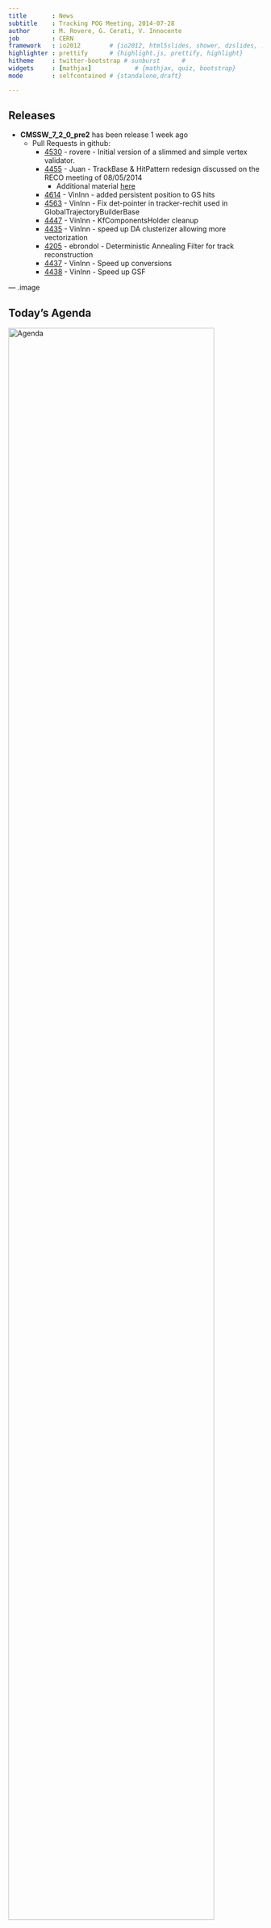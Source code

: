 ```yaml
---
title       : News
subtitle    : Tracking POG Meeting, 2014-07-28
author      : M. Rovere, G. Cerati, V. Innocente
job         : CERN
framework   : io2012        # {io2012, html5slides, shower, dzslides, ...}
highlighter : prettify      # {highlight.js, prettify, highlight}
hitheme     : twitter-bootstrap # sunburst      #
widgets     : [mathjax]            # {mathjax, quiz, bootstrap}
mode        : selfcontained # {standalone,draft}

---
```


## Releases

* **CMSSW_7_2_0_pre2** has been release 1 week ago
    * Pull Requests in github:
        * [4530](https://github.com/cms-sw/cmssw/pull/4530) - rovere - <font class="red bold">Initial version of a slimmed and simple vertex validator.</font>
        * [4455](https://github.com/cms-sw/cmssw/pull/4455) - Juan - <font class="red bold">TrackBase & HitPattern redesign discussed on the RECO meeting of 08/05/2014</font>
            * Additional material [here](https://indico.cern.ch/event/327055/contribution/6/material/slides/0.pdf)
        * [4614](https://github.com/cms-sw/cmssw/pull/4614) - VinInn - <font class="red bold">added persistent position to GS hits</font>
        * [4563](https://github.com/cms-sw/cmssw/pull/4563) - VinInn - <font class="red bold">Fix det-pointer in tracker-rechit used in GlobalTrajectoryBuilderBase</font>
        * [4447](https://github.com/cms-sw/cmssw/pull/4447) - VinInn - <font class="red bold">KfComponentsHolder cleanup</font>
        * [4435](https://github.com/cms-sw/cmssw/pull/4435) - VinInn - <font class="red bold">speed up DA clusterizer allowing more vectorization</font>
        * [4205](https://github.com/cms-sw/cmssw/pull/4205) - ebrondol - <font class="red bold">Deterministic Annealing Filter for track reconstruction</font>
        * [4437](https://github.com/cms-sw/cmssw/pull/4437) - VinInn - <font class="red bold">Speed up conversions</font>
        * [4438](https://github.com/cms-sw/cmssw/pull/4438) - VinInn - <font class="red bold">Speed up GSF</font>

--- .image

## Today's Agenda

<article class="flexbox vcenter">
<img src="images/TrackingPOGAgenda_20140728.png" alt="Agenda" title="Agenda" width="90%">
</article>

---

## Introduction

--- &singleimage w1:90 image:images/Phase2Tracker.png

## The Phase 2 Detector for the TP

* The Phase 2 detector is composed of the <font class="violet bold">
Phase 1 pixel detector</font> plus a new outer tracker and <font
class="violet bold"> extended forward disks</font>.
    * The Outer tracker consists of <font
	class="blue bold">pixel-strip</font> or <font
	class="red bold">strip-strip</font> modules, allowing for an L1 track trigger.

    * The extended forward disks (4-10) are replications of standard forward
disks (1-3). Disks 8-10 only have an outer disk.

--- .smaller &singleimage w1:60 image:images/BadModulesPhase1_1000fb-1.png

## Scenarios investigated

* Three main samples are used to evaluate results:
    * ttbar + 140PU for general results
	* single particle gun with 10 muons per event + 140PU for muon efficiency with high pileup
    * single particle gun with 10 muons per event + 0PU for studies of number of hits and resolution
* Three scenarios are shown:
    * Phase 1: current outer tracker, phase 1 pixel detector, no aging of any detector.
    * Phase 1 with strip aging: as Phase 1 with strip aged to $1000~\textrm{fb}^{-1}$ (main effect is to kill TIB1, TIB2, TOB1, TOB2). Pixel detector is unaged.
    * Phase 2: Phase 1 pixel detector, phase 2 outer tracker,
 forward disk extension.

---

## Details of Reconstruction Software

* The phase 1 results come from 6_2_0_SLHC12.  
* The phase 2 results come from 6_2_0_SLHC14 plus Kevin's hack
to emulate binary readout of the outer tracker (which generally has a
small effect).
* The Phase 1(in high PU conditions) and Phase 2 track reconstruction is very
similar.
* The same track iterations are used (except that one of the
muon recovery iterations is not included in phase 2). 
    * high pT quad step (pT>0.8 GeV), 
	* high pT triplet step (pT>0.9 GeV), 
	* low pT quad step (pT>0.35 GeV), 
	* low pT triplet step (pT>0.45 GeV), 
	* detached quad step (pT>0.5 GeV, d0<0.5 cm), 
	* pixel pair step (pT>1.5 GeV), muon recovery. 
* The main differences are:
    * addition of seeds for the extended forward
disks;
    * some tuning of the final selection cuts to account for some 
features of the phase 2 tracker.
    * a reconstruction more tailored to lower PU scenario (<100PU) for
      the Phase1, using OuterSiStripTracker seeding.
* Results are obtained using the reconstruction scenarios that give the most
  meaningful comparisons.

--- .segue .dark .nobackground

## Plots for Approval & inclusion in the TP


--- .bigger &fourimages w1:33 imageleft_most:images/trkeff_mupt10_phs1age_eta_hp.png w2:33 imageleft:images/trkeff_ttbar_phs1age_eta_hp.png w3:0 w4:33 imageright_most:images/trkfakedup_ttbar_phs1age_eta_hp_pt09.png

## Motivation for the Upgraded Tracker

After $1000~\textrm{fb}^{-1}$ of collected data, the current Outer
Tracker performaces degrade considerably, spoiling physics reach of
searches using tracks and degrading quantities like jet resolution and
isolation criteria.

*** =caption_left_most
Efficiency for 10 GeV pt muons as a function of pseudorapidity for Phase-1
detector before and <font class="blue bold">after</font> aging of the Outer Tracker.

*** =caption_left
Efficiency for charge particles from ttbar events with pt > 0.9 GeV
produced within 3.5 cm of the interaction region, in the transverse plane.

*** =caption_right_most
Fake and duplicate rate of charged particles from ttbar events.

*** =bottom_text

<font class="bold red">All plots for approval</font>.

--- .smaller &fourboxes w1:42 w2:42 w3:42 w4:42 imageright_up:images/trkeff_ttbar_phs1phs2_eta_hp.png imageleft_up:images/trkeff_mupt10_phs1phs2_eta_hp.png imageleft_down:images/trkfakedup_ttbar_phs1phs2_eta_hp_pt09.png imageright_down:images/ptresvseta_mupt1_10_phs1phs2.png

## Phase-2 Tracker reconstruction performances

Comparison of <font class="red bold">Phase-2 tracker at 140 PU</font> with
<font class="bold">Phase-1 tracker w/o aging at 50PU</font>.

*** =caption_left_up 
Track reconstruction efficiency for pt=10GeV $\mu$ as a function of
$\eta$.

*** =caption_right_up
Track reconstruction efficiency for charged particles from $t\bar{t}$
events.

*** =caption_left_down
Fake+duplicate rate in ttbar events.

*** =caption_right_down
pt resolution of pt=1, 10GeV $\mu$ at 0PU.


--- .segue .dark .nobackgorund

## Additional plots, not for inclusion in the TP

--- &twoimages w1:50 imageleft:images/hits_mupt10_phs1phs2_eta.png w2:50 imageright:images/hits_ttbar_phs1phs2_eta.png

## On-track hits vs $\eta$

Distribution of valid hits associated to a reconstructed track as a
function of $\eta$ for <font class="bold">Phase-1</font> and <font
class="red bold">Phase-2</font> detectors, using pt=10GeV $\mu$
samples at 0PU(left) and ttbar events(right).

--- &twoimages w1:47 w2:47 imageleft:images/trkeff_ttbar_phs1hpuage_eta_hp.png imageright:images/trkfakedup_ttbar_phs1hpuage_eta_hp_pt09.png

## Phase-1 aging versus PU

Tracking efficiency and Fake+Duplicate rate for $\mu$ and ttbar
samples for different scenarios:

1. Phase-1, no-aging, 50PU
1. <font class="green">Phase-1, no-aging, 140PU</font>
1. <font class="blue">Phase-1, 1000 fb-1, 140PU</font>

--- &fourboxes w1:45 w2:45 w3:45 w4:45 imageleft_up:images/dxyresvseta_mupt1_10_phs1phs2.png imageright_up:images/dzresvseta_mupt1_10_phs1phs2.png imageright_down:images/dzresvseta_ttbar_phs1phs2.png

## Impact parameter resolutions

*** =textleft_down

Transversal and longitudinal impact parameter resolution for pt=1,10
GeV $\mu$ and ttbar samples.

--- &thankyou

## Thank you!

Questions & Answers

--- .segue .dark .nobackground

## Backup

--- .bigger

## Links to supporing material/talks/slides

In reverse cronological order:

* [Kevin's Talk at the Upgrade Week in Karlsruhe](https://indico.cern.ch/event/294765/session/25/contribution/23/material/slides/0.pdf)
* [Andrea's Talk at Phase1/2 Upgrade Simulation Meeting](https://indico.cern.ch/event/305423/session/3/contribution/4/material/slides/1.pdf)
* [Marco's Talk at the Upgrade TP Performance Studies](https://indico.cern.ch/event/322595/contribution/14/material/slides/0.pdf)
* [Kevins' Talk at the Workshop at Fermilab](https://indico.cern.ch/event/305314/contribution/1/material/slides/0.pdf)
* [Marco's Talk at the Upgrade TP Performance Studies](https://indico.cern.ch/event/314557/contribution/6/material/slides/0.pdf)
* [Giuseppe's slides for ECFA2013](https://indico.cern.ch/event/309894/contribution/6/material/0/0.pdf)
  


--- .segue .dark .nobackground

## Additional Plots

--- &twoimages w1:47 w2:47 imageleft:images/ptresvseta_ttbar_phs1phs2.png imageright:images/dzresvseta_ttbar_phs1phs2.png

## Resolutions for different samples

--- &fourboxes w1:45 w2:45 w3:45 w4:45 imageleft_up:images/trkfake_ttbar_phs1age_eta_hp_pt09.png imageright_up:images/trkfake_ttbar_phs1phs2_eta_hp_pt09.png imageleft_down:images/trkdup_ttbar_phs1age_eta_hp_pt09.png imageright_down:images/trkdup_ttbar_phs1phs2_eta_hp_pt09.png

## Individual Fake and Duplicate rates

--- &fourboxes w1:45 w2:45 w3:45 w4:45 imageleft_up:images/trkfake_ttbar_phs1age_eta_hp.png imageright_up:images/trkfake_ttbar_phs1phs2_eta_hp.png imageleft_down:images/trkdup_ttbar_phs1age_eta_hp.png imageright_down:images/trkdup_ttbar_phs1phs2_eta_hp.png

## Individual Fake and Duplicate rates - Looser cuts

--- .smaller

## Details of reco configuration - Seeding

* InitialStep (High pT quad step)
    * [main cfg](https://roverepublic.web.cern.ch/roverepublic/Sequences/CMSSW_6_2_0_SLHC14/html/initialStepSeeds.html)
	* [used layers](https://roverepublic.web.cern.ch/roverepublic/Sequences/CMSSW_6_2_0_SLHC14/html/pixellayertriplets.html)
	* [quad-seed](https://roverepublic.web.cern.ch/roverepublic/Sequences/CMSSW_6_2_0_SLHC14/html/pixelseedmergerlayers.html)  
* HighPtTripletStep
    * [main cfg](https://roverepublic.web.cern.ch/roverepublic/Sequences/CMSSW_6_2_0_SLHC14/html/highPtTripletStepClusters.html)
    * [used layers](https://roverepublic.web.cern.ch/roverepublic/Sequences/CMSSW_6_2_0_SLHC14/html/highPtTripletStepSeedLayers.html)
* LowPtQuadStep
    * [main cfg](https://roverepublic.web.cern.ch/roverepublic/Sequences/CMSSW_6_2_0_SLHC14/html/lowPtQuadStepSeeds.html)
	* [used layers](https://roverepublic.web.cern.ch/roverepublic/Sequences/CMSSW_6_2_0_SLHC14/html/lowPtQuadStepSeedLayers.html)
	* [quad-seed](https://roverepublic.web.cern.ch/roverepublic/Sequences/CMSSW_6_2_0_SLHC14/html/pixelseedmergerlayers.html)  
* LowPtTripletStep
    * [main cfg](https://roverepublic.web.cern.ch/roverepublic/Sequences/CMSSW_6_2_0_SLHC14/html/lowPtTripletStepSeeds.html)
	* [used layers](https://roverepublic.web.cern.ch/roverepublic/Sequences/CMSSW_6_2_0_SLHC14/html/lowPtTripletStepSeedLayers.html)
* DetachedQuadStep
    * [main cfg](https://roverepublic.web.cern.ch/roverepublic/Sequences/CMSSW_6_2_0_SLHC14/html/detachedQuadStepSeeds.html)
	* [used layers](https://roverepublic.web.cern.ch/roverepublic/Sequences/CMSSW_6_2_0_SLHC14/html/detachedQuadStepSeedLayers.html)
	* [quad-seed](https://roverepublic.web.cern.ch/roverepublic/Sequences/CMSSW_6_2_0_SLHC14/html/pixelseedmergerlayers.html)  
* PixelPairStep
    * [main cfg](https://roverepublic.web.cern.ch/roverepublic/Sequences/CMSSW_6_2_0_SLHC14/html/pixelPairStepSeeds.html)
	* [used layers](https://roverepublic.web.cern.ch/roverepublic/Sequences/CMSSW_6_2_0_SLHC14/html/pixelPairStepSeedLayers.html)







